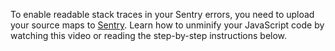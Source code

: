 To enable readable stack traces in your Sentry errors, you need to upload your source maps to [Sentry](https://sentry.io/welcome/).
Learn how to unminify your JavaScript code by watching this video or reading the step-by-step instructions below.

<VimeoEmbed id="956055420?h=f428eeda43" />
